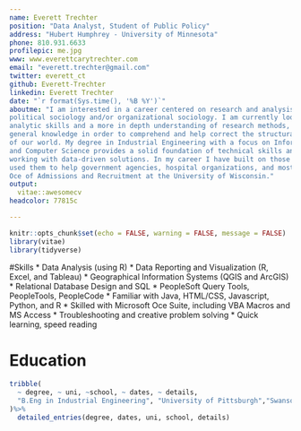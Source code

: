 ```yaml
---
name: Everett Trechter
position: "Data Analyst, Student of Public Policy"
address: "Hubert Humphrey - University of Minnesota"
phone: 810.931.6633
profilepic: me.jpg
www: www.everettcarytrechter.com
email: "everett.trechter@gmail.com"
twitter: everett_ct
github: Everett-Trechter
linkedin: Everett Trechter
date: "`r format(Sys.time(), '%B %Y')`"
aboutme: "I am interested in a career centered on research and analysis in the realm of policy,
political sociology and/or organizational sociology. I am currently looking to gain
analytic skills and a more in depth understanding of research methods, theories and
general knowledge in order to comprehend and help correct the structural inequalities
of our world. My degree in Industrial Engineering with a focus on Information Systems
and Computer Science provides a solid foundation of technical skills and experiences
working with data-driven solutions. In my career I have built on those skills and have
used them to help government agencies, hospital organizations, and most recently the
Oce of Admissions and Recruitment at the University of Wisconsin."
output: 
  vitae::awesomecv
headcolor: 77815c

---
```


```r
knitr::opts_chunk$set(echo = FALSE, warning = FALSE, message = FALSE)
library(vitae)
library(tidyverse)
```

#Skills
 * Data Analysis (using R)
 * Data Reporting and Visualization (R, Excel, and Tableau)
 * Geographical Information Systems (QGIS and ArcGIS)
 * Relational Database Design and SQL
 * PeopleSoft Query Tools, PeopleTools, PeopleCode
 * Familiar with Java, HTML/CSS, Javascript, Python, and R
 * Skilled with Microsoft Oce Suite, including VBA Macros and MS Access
 * Troubleshooting and creative problem solving
 * Quick learning, speed reading

# Education
```r
tribble(
  ~ degree, ~ uni, ~school, ~ dates, ~ details,
  "B.Eng in Industrial Engineering", "University of Pittsburgh","Swanson School of Engineering","2007 - 2011","Magna Cum Laude"
)%>%
  detailed_entries(degree, dates, uni, school, details)
```